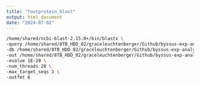 ```yaml
---
title: "footprotein_blast"
output: html_document
date: "2024-07-02"
---
```


```bash
/home/shared/ncbi-blast-2.15.0+/bin/blastx \
-query /home/shared/8TB_HDD_02/graceleuchtenberger/Github/byssus-exp-analysis/data/foot_proteins.fasta \
-db /home/shared/8TB_HDD_02/graceleuchtenberger/Github/byssus-exp-analysis/output/uniprot_sprot_r2024_01 \
-out /home/shared/8TB_HDD_02/graceleuchtenberger/Github/byssus-exp-analysis/output/fp-uniprot_blastx.tab \
-evalue 1E-20 \
-num_threads 20 \
-max_target_seqs 1 \
-outfmt 6

```

